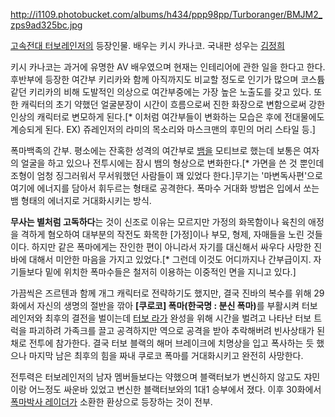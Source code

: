 http://i1109.photobucket.com/albums/h434/ppp98pp/Turboranger/BMJM2_zps9ad325bc.jpg



[[고속전대 터보레인저]]의 등장인물. 배우는 키시 카나코. 국내판 성우는 [[김정희]]

키시 카나코는 과거에 유명한 AV 배우였으며 현재는 인테리어에 관한 일을 한다고 한다. 후반부에 등장한 여간부 키리카와 함께 아직까지도 비교할 정도로 인기가 많으며 코스튬같던 키리카의 비해 도발적인 의상으로 여간부중에는 가장 높은 노출도를 갖고 있다. 또한 캐릭터의 초기 약했던 얼굴분장이 시간이 흐름으로써 진한 화장으로 변함으로써 강한 인상의 캐릭터로 변모하게 된다.[* 이처럼 여간부들이 변화하는 모습은 후에 전대물에도 계승되게 된다. EX) 쥬레인저의 라미의 목소리와 마스크맨의 후민의 머리 스타일 등.] 

폭마백족의 간부. 평소에는 잔혹한 성격의 여간부로 [[뱀]]을 모티브로 했는데 보통은 여자의 얼굴을 하고 있으나 전투시에는 잠시 뱀의 형상으로 변화한다.[* 가면을 쓴 것 뿐인데 조형이 엄청 징그러워서 무서워했던 사람들이 꽤 있었다 한다.]무기는 '마변독사편'으로 여기에 에너지를 담아서 휘두르는 형태로 공격한다. 폭마수 거대화 방법은 입에서 쏘는 뱀 형태의 에너지로 거대화시키는 방식. 

'''무사는 별처럼 고독하다'''는 것이 신조로 이유는 모르지만 가정의 화목함이나 육친의 애정을 격하게 혐오하여 대부분의 작전도 화목한 [가정]이나 부모, 형제, 자매들을 노린 것들이다. 하지만 같은 폭마에게는 잔인한 편이 아니라서 자기를 대신해서 싸우다 사망한 진바에 대해서 미안한 마음을 가지고 있었다.[* 그런데 이것도 어디까지나 간부급이지. 자기들보다 밑에 위치한 폭마수들은 철저히 이용하는 이중적인 면을 지니고 있다.]

가끔씩은 즈르텐과 함께 개그 캐릭터로 전략하기도 했지만, 결국 진바의 복수를 위해 29화에서 자신의 생명의 절반을 깎아 '''[쿠로코] 폭마(한국명 : 분신 폭마)'''를 부활시켜 터보레인저와 최후의 결전을 벌이는데 [[터보 라가]] 완성을 위해 시간을 벌려고 나타난 터보 트럭을 파괴하려 가족크를 끌고 공격하지만 역으로 공격을 받아 추락해버려 빈사상태가 된 채로 전투에 참가한다. 결국 터보 블랙의 해머 브레이크에 치명상을 입고 폭사하는 듯 했으나 마지막 남은 최후의 힘을 짜내 쿠로코 폭마를 거대화시키고 완전히 사망한다.

전투력은 터보레인저의 남자 멤버들보다는 약했으며 블랙터보가 변신하지 않고도 쟈민이랑 어느정도 싸운바 있었고 변신한 블랙터보와의 1대1 승부에서 졌다. 이후 30화에서 [[폭마박사 레이더]]가 소환한 환상으로 등장하는 것이 전부. 
